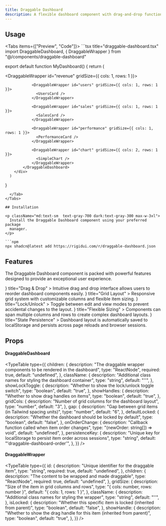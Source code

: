 ```yaml
---
title: Draggable Dashboard
description: A flexible dashboard component with drag-and-drop functionality for rearranging layout items.
---
```



## Usage

<Tabs items={["Preview", "Code"]}>
  <Tab value="Preview">
    <DraggableDashboardPreview />
  </Tab>
  <Tab value="Code">
    ```tsx title="draggable-dashboard.tsx"
import DraggableDashboard, { DraggableWrapper } from "@/components/draggable-dashboard"

export default function MyDashboard() {
      return (
          <div className="w-full max-w-4xl mx-auto">
            <DraggableDashboard
              showLockToggle={true}
              showHandles={true}
              gridCols={3}
              gap={4}
              defaultLocked={false}
              persistenceKey="my-dashboard"
            >
                <DraggableWrapper id="revenue" gridSize={{ cols: 1, rows: 1 }}>
                  <RevenueCard />
                </DraggableWrapper>

                <DraggableWrapper id="users" gridSize={{ cols: 1, rows: 1 }}>
                  <UsersCard />
                </DraggableWrapper>

                <DraggableWrapper id="sales" gridSize={{ cols: 1, rows: 1 }}>
                  <SalesCard />
                </DraggableWrapper>

                <DraggableWrapper id="performance" gridSize={{ cols: 1, rows: 1 }}>
                  <PerformanceCard />
                </DraggableWrapper>

                <DraggableWrapper id="chart" gridSize={{ cols: 2, rows: 1 }}>
                  <SimpleChart />
                </DraggableWrapper>
            </DraggableDashboard>
        </div>
      )

}

````
  </Tab>
</Tabs>

## Installation

<p className="md:text-sm  text-gray-700 dark:text-gray-300 max-w-3xl">
  Install the Draggable Dashboard component using your preferred package
  manager.
</p>

```npm
npx shadcn@latest add https://rigidui.com/r/draggable-dashboard.json
````

## Features

<p className="md:text-sm mb-4!  text-gray-700 dark:text-gray-300 max-w-3xl">
  The Draggable Dashboard component is packed with powerful features designed to
  provide an exceptional user experience.
</p>

<Cards>
  <Card
    icon={
      <svg
        className="h-6 w-6 text-indigo-600 dark:text-indigo-400"
        fill="none"
        viewBox="0 0 24 24"
        stroke="currentColor"
      >
        <path
          strokeLinecap="round"
          strokeLinejoin="round"
          strokeWidth={2}
          d="M7 16V4m0 0L3 8m4-4l4 4m6 0v12m0 0l4-4m-4 4l-4-4"
        />
      </svg>
    }
    title="Drag & Drop"
  >
    Intuitive drag and drop interface allows users to reorder dashboard
    components easily.
  </Card>
  <Card
    icon={
      <svg
        className="h-6 w-6 text-indigo-600 dark:text-indigo-400"
        fill="none"
        viewBox="0 0 24 24"
        stroke="currentColor"
      >
        <path
          strokeLinecap="round"
          strokeLinejoin="round"
          strokeWidth={2}
          d="M12 6V4m0 2a2 2 0 100 4m0-4a2 2 0 110 4m-6 8a2 2 0 100-4m0 4a2 2 0 100 4m0-4v2m0-6V4m6 6v10m6-2a2 2 0 100-4m0 4a2 2 0 100 4m0-4v2m0-6V4"
        />
      </svg>
    }
    title="Grid Layout"
  >
    Responsive grid system with customizable columns and flexible item sizing.
  </Card>
  <Card
    icon={
      <svg
        className="h-6 w-6 text-indigo-600 dark:text-indigo-400"
        fill="none"
        viewBox="0 0 24 24"
        stroke="currentColor"
      >
        <path
          strokeLinecap="round"
          strokeLinejoin="round"
          strokeWidth={2}
          d="M12 15v2m-6 4h12a2 2 0 002-2v-6a2 2 0 00-2-2H6a2 2 0 00-2 2v6a2 2 0 002 2zm10-10V7a4 4 0 00-8 0v4h8z"
        />
      </svg>
    }
    title="Lock/Unlock"
  >
    Toggle between edit and view modes to prevent accidental changes to the
    layout.
  </Card>
  <Card
    icon={
      <svg
        className="h-6 w-6 text-indigo-600 dark:text-indigo-400"
        fill="none"
        viewBox="0 0 24 24"
        stroke="currentColor"
      >
        <path
          strokeLinecap="round"
          strokeLinejoin="round"
          strokeWidth={2}
          d="M4 5a1 1 0 011-1h14a1 1 0 011 1v2a1 1 0 01-1 1H5a1 1 0 01-1-1V5zM4 13a1 1 0 011-1h6a1 1 0 011 1v6a1 1 0 01-1 1H5a1 1 0 01-1-1v-6zM16 13a1 1 0 011-1h2a1 1 0 011 1v6a1 1 0 01-1 1h-2a1 1 0 01-1-1v-6z"
        />
      </svg>
    }
    title="Flexible Sizing"
  >
    Components can span multiple columns and rows to create complex dashboard
    layouts.
  </Card>
  <Card
    icon={
      <svg
        className="h-6 w-6 text-indigo-600 dark:text-indigo-400"
        fill="none"
        viewBox="0 0 24 24"
        stroke="currentColor"
      >
        <path
          strokeLinecap="round"
          strokeLinejoin="round"
          strokeWidth={2}
          d="M8 7V3m8 4V3m-9 8h10M5 21h14a2 2 0 002-2V7a2 2 0 00-2-2H5a2 2 0 00-2 2v12a2 2 0 002 2z"
        />
      </svg>
    }
    title="State Persistence"
  >
    Dashboard layout is automatically saved to localStorage and persists across
    page reloads and browser sessions.
  </Card>
</Cards>

## Props

#### DraggableDashboard

<TypeTable
  type={{
    children: {
      description:
        "The draggable wrapper components to be rendered in the dashboard",
      type: "ReactNode",
      required: true,
      default: "undefined",
    },
    className: {
      description: "Additional class names for styling the dashboard container",
      type: "string",
      default: "''",
    },
    showLockToggle: {
      description: "Whether to show the lock/unlock toggle switch",
      type: "boolean",
      default: "true",
    },
    showHandles: {
      description: "Whether to show drag handles on items",
      type: "boolean",
      default: "true",
    },
    gridCols: {
      description: "Number of grid columns for the dashboard layout",
      type: "number",
      default: "3",
    },
    gap: {
      description: "Gap between grid items (in Tailwind spacing units)",
      type: "number",
      default: "6",
    },
    defaultLocked: {
      description: "Whether the dashboard should be locked by default",
      type: "boolean",
      default: "false",
    },
    onOrderChange: {
      description: "Callback function called when item order changes",
      type: "(newOrder: string[]) => void",
      default: "undefined",
    },
    persistenceKey: {
      description:
        "Unique key for localStorage to persist item order across sessions",
      type: "string",
      default: "'draggable-dashboard-order'",
    },
  }}
/>

#### DraggableWrapper

<TypeTable
  type={{
    id: {
      description: "Unique identifier for the draggable item",
      type: "string",
      required: true,
      default: "undefined",
    },
    children: {
      description: "The content to be wrapped and made draggable",
      type: "ReactNode",
      required: true,
      default: "undefined",
    },
    gridSize: {
      description: "Size of the item in grid columns and rows",
      type: "{ cols: number, rows: number }",
      default: "{ cols: 1, rows: 1 }",
    },
    className: {
      description: "Additional class names for styling the wrapper",
      type: "string",
      default: "''",
    },
    isLocked: {
      description:
        "Whether this specific item is locked (inherited from parent)",
      type: "boolean",
      default: "false",
    },
    showHandle: {
      description:
        "Whether to show the drag handle for this item (inherited from parent)",
      type: "boolean",
      default: "true",
    },
  }}
/>
